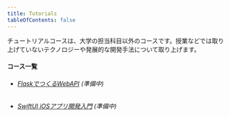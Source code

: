 ```yaml
---
title: Tutorials
tableOfContents: false
---
```


チュートリアルコースは、大学の担当科目以外のコースです。授業などでは取り上げていないテクノロジーや発展的な開発手法について取り上げます。

#### コース一覧

- ###### [FlaskでつくるWebAPI](./flask/) (準備中)
- ###### [SwiftUI iOSアプリ開発入門](./swift/) (準備中)
